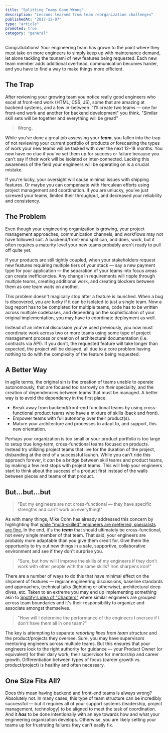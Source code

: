 ```yaml
---
title: "Splitting Teams Gone Wrong"
description: "Lessons learned from team reorganization challenges"
publishedAt: "2017-12-07"
type: "article"
promoted: true
category: "general"
---
```


Congratulations! Your engineering team has grown to the point where they must take on more engineers to simply keep up with maintenance demand, let alone tackling the tsunami of new features being requested. Each new team member adds additional overhead, communication becomes harder, and you have to find a way to make things more efficient.

## The Trap

After reviewing your growing team you notice really good engineers who excel at front-end work (HTML, CSS, JS), some that are amazing at backend systems, and a few in-between. "I'll create two teams — one for front-end work and another for backend development" you think. "Similar skill sets will be together and everything will be great!"

> Wrong.

While you've done a great job assessing your **_team_**, you fallen into the trap of not reviewing your current portfolio of products _or_ forecasting the types of work your new teams will be tasked with over the next 12–18 months. You now have no clue if you've set them up for success or failure because you can't say if their work will be isolated or inter-connected. Lacking this awareness of the field your engineers will be operating on is a crucial mistake.

If you're lucky, your oversight will cause minimal issues with shipping features. Or maybe you can compensate with Herculean efforts using project management and coordination. If you are unlucky, you've just screwed your teams, limited their throughput, and decreased your reliability and consistency.

## The Problem

Even though your engineering organization is growing, your project management approaches, communication channels, and workflows may not have followed suit. A backend/front-end split can, and does, work, but it often requires a maturity level your new teams probably aren't ready to pull off quite yet.

If your products are still tightly coupled, when your stakeholders request new features requiring multiple tiers of your stack — say a new payment type for your application — the separation of your teams into focus areas can create inefficiencies. Any change in requirements will ripple through multiple teams, creating additional work, and creating blockers between them as one team waits on another.

This problem doesn't magically stop after a feature is launched. When a bug is discovered, you are lucky if it can be isolated to just a single team. Now a bug report has to be completed for multiple teams, code has to be written across multiple codebases, and depending on the sophistication of your original implementation, you may have to coordinate deployment as well.

Instead of an internal discussion you've used previously, you now must coordinate work across two or more teams using some type of project management process or creation of architectural documentation (i.e. contracts via API). If you don't, the requested feature will take longer than expected, the project will be delayed, all due to a core problem having nothing to do with the complexity of the feature being requested.

## A Better Way

In agile terms, the original sin is the creation of teams unable to operate autonomously, that are focused too narrowly on _their_ speciality, and the creation of dependencies between teams that must be managed. A better way is to avoid the dependency in the first place.

-   Break away from backend/front-end functional teams by using cross-functional product teams who have a mixture of skills (back and front).
-   Empower teams with full autonomy over their product(s).
-   Mature your architecture and processes to adapt to, and support, this new orientation.

Perhaps your organization is too small or your product portfolio is too large to setup true long-term, cross-functional teams focused on products. Instead try utilizing project teams that live for the duration of the project, disbanding at the end of a successful launch. While you can't ride this approach forever, it _can_ be a bridge between skill teams and product teams, by making a few rest stops with project teams. This will help your engineers start to think about the success of a product first instead of the walls between pieces and teams of that product.

## But...but...but

> "But my engineers are not cross-functional — they have specific strengths and can't work on everything!"

As with many things, Mike Cohn has already addressed this concern by highlighting that [while "multi-skilled" engineers are preferred, specialists are fine.](https://www.mountaingoatsoftware.com/blog/cross-functional-doesnt-mean-everyone-can-do-everything) In the end, it's the **_team_** that should ultimately be cross-functional, not every single member of that team. That said, your engineers are probably more adaptable than you give them credit for. Give them the opportunity to try out new things in a safe, supportive, collaborative environment and see if they don't surprise you.

> "Sure, but how will I improve the skills of my engineers if they don't work with
> other people with the same skills? Iron sharpens iron!"

There are a number of ways to do this that have minimal effect on the shipment of features — regular engineering discussions, baseline standards and approaches, technical talks (lightning or otherwise), architectural deep dives, etc. Taken to an extreme you may end up implementing something akin to [Spotify's idea of "Chapters"](http://blog.crisp.se/2012/11/14/henrikkniberg/scaling-agile-at-spotify) where similar engineers are grouped across team boundaries and it's their responsibility to organize and associate amongst themselves.

> "How will I determine the performance of the engineers I oversee if I don't have
> them all in one team?"

The key is attempting to separate _reporting lines_ from _team structure_ and the product/projects they oversee. Sure, you may have supervisors mentoring engineers across multiple teams. But this ensures that your engineers look to the right authority for guidance — your Product Owner (or equivalent) for their daily work; their supervisor for mentorship and career growth. Differentiation between types of focus (career growth vs. product/project) is healthy and often necessary.

## One Size Fits All?

Does this mean having backend and front-end teams is always wrong? Absolutely not. In many cases, this type of team structure can be incredibly successful — but it requires all of your support systems (leadership, project management, technology) to be aligned to meet the task of coordination. And it **_has_** to be done intentionally with an eye towards how and what your engineering organization develops. Otherwise, you are likely setting your teams up for frustrating failures they can't easily fix.
